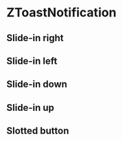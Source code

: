 
<Meta of={IndexStories} />

# ZToastNotification

## Slide-in right

<Canvas>
  <Story of={IndexStories.SlideInRight} />
</Canvas>

## Slide-in left

<Canvas>
  <Story of={IndexStories.SlideInLeft} />
</Canvas>

## Slide-in down

<Canvas>
  <Story of={IndexStories.SlideInDown} />
</Canvas>

## Slide-in up

<Canvas>
  <Story of={IndexStories.SlideInUp} />
</Canvas>

## Slotted button

<Canvas>
  <Story of={IndexStories.SlottedButton} />
</Canvas>

<Controls />
